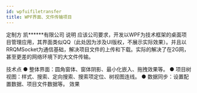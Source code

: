```yaml
---
id: wpfuifiletransfer
title: WPF界面、文件传输项目
---
```


定制方
凯******有限公司
说明
应该公司要求，开发以WPF为技术框架的桌面项目管理应用，其界面类似QQ（此处因为涉及UI版权，不展示实际效果）。并且以RRQMSocket为通信基础，解决项目文件的上传和下载。实际的解决了在2G网，甚至更差的网络环境下的大文件传输。

技术点
● 整体界面：圆角窗体、窗体阴影、最小化嵌入、拖拽效果等。
● 项目树视图：样式、搜索、定向搜索、搜索项定位、树视图连线。
● 数据同步：设置配置数据、项目文件数据等。
效果

